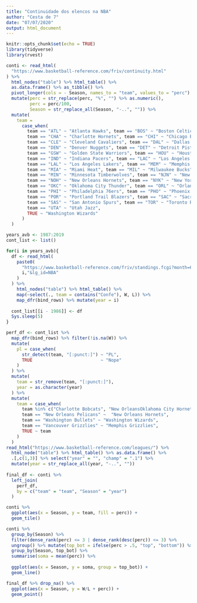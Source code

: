 ```yaml
---
title: "Continuidade dos elencos na NBA"
author: "Cesta de 7"
date: "07/07/2020"
output: html_document
---
```


```r
knitr::opts_chunk$set(echo = TRUE)
library(tidyverse)
library(rvest)
```

```r
conti <- read_html(
  "https://www.basketball-reference.com/friv/continuity.html"
) %>% 
  html_nodes("table") %>% html_table() %>% 
  as.data.frame() %>% as_tibble() %>% 
  pivot_longer(cols = - Season, names_to = "team", values_to = "perc") %>% 
  mutate(perc = str_replace(perc, "%", "") %>% as.numeric(),
         perc = perc/100,
         Season = str_replace_all(Season, "-..", "")) %>% 
  mutate(
    team = 
      case_when(
        team == "ATL" ~ "Atlanta Hawks", team == "BOS" ~ "Boston Celtics",
        team == "CHA" ~ "Charlotte Hornets", team == "CHI" ~ "Chicago Bulls",
        team == "CLE" ~ "Cleveland Cavaliers", team == "DAL" ~ "Dallas Mavericks",
        team == "DEN" ~ "Denver Nuggets", team == "DET" ~ "Detroit Pistons",
        team == "GSW" ~ "Golden State Warriors", team == "HOU" ~ "Houston Rockets",
        team == "IND" ~ "Indiana Pacers", team == "LAC" ~ "Los Angeles Clippers",
        team == "LAL" ~ "Los Angeles Lakers", team == "MEM" ~ "Memphis Grizzlies",
        team == "MIA" ~ "Miami Heat", team == "MIL" ~ "Milwaukee Bucks",
        team == "MIN" ~ "Minnesota Timberwolves", team == "NJN" ~ "New Jersey Nets",
        team == "NOH" ~ "New Orleans Hornets", team == "NYK" ~ "New York Knicks",
        team == "OKC" ~ "Oklahoma City Thunder", team == "ORL" ~ "Orlando Magic",
        team == "PHI" ~ "Philadelphia 76ers", team == "PHO" ~ "Phoenix Suns",
        team == "POR" ~ "Portland Trail Blazers", team == "SAC" ~ "Sacramento Kings",
        team == "SAS" ~ "San Antonio Spurs", team == "TOR" ~ "Toronto Raptors",
        team == "UTA" ~ "Utah Jazz",
        TRUE ~ "Washington Wizards"
      )
  )

years_avb <- 1987:2019
cont_list <- list()

for(i in years_avb){
  df <- read_html(
    paste0(
      "https://www.basketball-reference.com/friv/standings.fcgi?month=6&day=11&year=", 
      i,"&lg_id=NBA"
    )
  ) %>% 
    html_nodes("table") %>% html_table() %>% 
    map(~select(., team = contains("Confe"), W, L)) %>% 
    map_dfr(bind_rows) %>% mutate(year = i)
  
  cont_list[[i - 1986]] <- df
  Sys.sleep(5)
}

perf_df <- cont_list %>% 
  map_dfr(bind_rows) %>% filter(!is.na(W)) %>% 
  mutate(
    pl = case_when(
      str_detect(team, "[:punct:]") ~ "PL",
      TRUE                          ~ "Nope"
    )
  ) %>% 
  mutate(
    team = str_remove(team, "[:punct:]"),
    year = as.character(year)
  ) %>% 
  mutate(
    team = case_when(
      team %in% c("Charlotte Bobcats", "New OrleansOklahoma City Hornets") ~ "Charlotte Hornets", 
      team == "New Orleans Pelicans" ~  "New Orleans Hornets", 
      team == "Washington Bullets" ~ "Washington Wizards",
      team == "Vancouver Grizzlies" ~ "Memphis Grizzlies",
      TRUE ~ team
    )
  )
read_html("https://www.basketball-reference.com/leagues/") %>% 
  html_node("table") %>% html_table() %>% as.data.frame() %>%
  .[,c(1,3)] %>% select("year" = "", "champ" = ".1") %>% 
  mutate(year = str_replace_all(year, "-..", ""))
  
final_df <- conti %>% 
  left_join(
    perf_df,
    by = c("team" = "team", "Season" = "year")
  )

```

```r
conti %>% 
  ggplot(aes(x = Season, y = team, fill = perc)) +
  geom_tile() 

conti %>% 
  group_by(Season) %>% 
  filter(dense_rank(perc) <= 3 | dense_rank(desc(perc)) <= 3) %>% 
  ungroup() %>% mutate(top_bot = ifelse(perc > .5, "top", "bottom")) %>% 
  group_by(Season, top_bot) %>% 
  summarise(soma = mean(perc)) %>% 
  
  ggplot(aes(x = Season, y = soma, group = top_bot)) +
  geom_line()

final_df %>% drop_na() %>% 
  ggplot(aes(x = Season, y = W/L + perc)) +
  geom_point()
```

